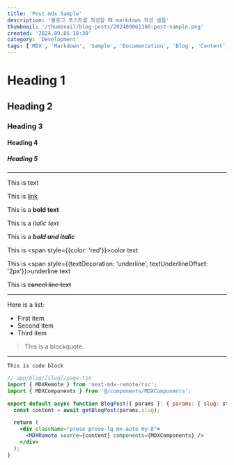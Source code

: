```yaml
---
title: 'Post mdx Sample'
description: '블로그 포스트를 작성할 때 markdown 작성 샘플'
thumbnail: '/thumbnail/blog-posts/202409061300-post-sample.png'
created: '2024.09.05 18:30'
category: 'Development'
tags: ['MDX', 'Markdown', 'Sample', 'Documentation', 'Blog', 'Content', 'Writing']
---
```


# Heading 1

## Heading 2

### Heading 3

#### Heading 4

##### Heading 5

---

This is text

This is [link](https://naver.com)

This is a **bold text** 

This is a *italic text*

This is a ***bold and italic***

This is <span style={{color: 'red'}}>color text</span>

This is <span style={{textDecoration: 'underline', textUnderlineOffset: '2px'}}>underline text</span>

This is <del>cancel line text</del>

---

Here is a list:

- First item
- Second item
- Third item

> This is a blockquote.

---

`This is code block`

```jsx
// app/blog/[slug]/page.tsx
import { MDXRemote } from 'next-mdx-remote/rsc';
import { MDXComponents } from '@/components/MDXComponents';

export default async function BlogPost({ params }: { params: { slug: string } }) {
  const content = await getBlogPost(params.slug);

  return (
    <div className="prose prose-lg mx-auto my-8">
      <MDXRemote source={content} components={MDXComponents} />
    </div>
  );
}
```
